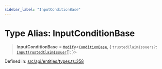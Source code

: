 ```yaml
---
sidebar_label: "InputConditionBase"
---
```


# Type Alias: InputConditionBase

> **InputConditionBase** = [`Modify`](../../../../types/utils/type-aliases/Modify.mdx)\<[`ConditionBase`](../interfaces/ConditionBase.mdx), \{ `trustedClaimIssuers?`: [`InputTrustedClaimIssuer`](InputTrustedClaimIssuer.mdx)[]; \}\>

Defined in: [src/api/entities/types.ts:358](https://github.com/PolymeshAssociation/polymesh-sdk/blob/bee6a2fe7a8ce5db42a6982e793782182cde2153/src/api/entities/types.ts#L358)
